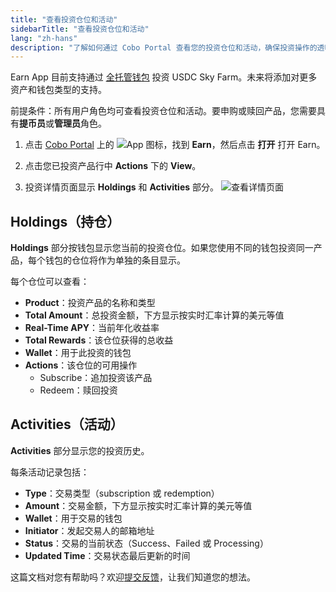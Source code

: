 ```yaml
---
title: "查看投资仓位和活动"
sidebarTitle: "查看投资仓位和活动"
lang: "zh-hans"
description: "了解如何通过 Cobo Portal 查看您的投资仓位和活动，确保投资操作的透明度。"
---
```


<Info>Earn App 目前支持通过 [全托管钱包](/cn/portal/custodial-wallets/introduction) 投资 USDC Sky Farm。未来将添加对更多资产和钱包类型的支持。</Info>

<Note>前提条件：所有用户角色均可查看投资仓位和活动。要申购或赎回产品，您需要具有**提币员**或**管理员**角色。</Note>

1. 点击 [Cobo Portal](https://portal.cobo.com/login) 上的 <img src="/en/images/common/icon_apps.svg" className="icon" alt="App 图标"/>，找到 **Earn**，然后点击 **打开** 打开 Earn。

2. 点击您已投资产品行中 **Actions** 下的 **View**。

3. 投资详情页面显示 **Holdings** 和 **Activities** 部分。
    <img src="/en/images/portal-apps/earn/earn_view.png" className="screenshot_full_screen" alt="查看详情页面"/>

## Holdings（持仓）

**Holdings** 部分按钱包显示您当前的投资仓位。如果您使用不同的钱包投资同一产品，每个钱包的仓位将作为单独的条目显示。

每个仓位可以查看：
- **Product**：投资产品的名称和类型
- **Total Amount**：总投资金额，下方显示按实时汇率计算的美元等值
- **Real-Time APY**：当前年化收益率
- **Total Rewards**：该仓位获得的总收益
- **Wallet**：用于此投资的钱包
- **Actions**：该仓位的可用操作
  - Subscribe：追加投资该产品
  - Redeem：赎回投资

## Activities（活动）

**Activities** 部分显示您的投资历史。

每条活动记录包括：
- **Type**：交易类型（subscription 或 redemption）
- **Amount**：交易金额，下方显示按实时汇率计算的美元等值
- **Wallet**：用于交易的钱包
- **Initiator**：发起交易人的邮箱地址
- **Status**：交易的当前状态（Success、Failed 或 Processing）
- **Updated Time**：交易状态最后更新的时间

<Tip>这篇文档对您有帮助吗？欢迎[提交反馈](https://forms.zohopublic.com/cobo/form/DocumentFeedbackForm/formperma/QvLOhxJv1_JMsJ-1dleZ8Itb_7rzN-LtgvsDdxosoVI?referrername=manuals)，让我们知道您的想法。</Tip>
